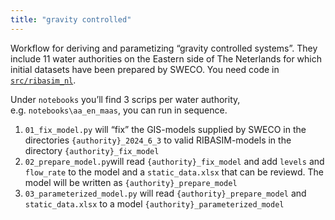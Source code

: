 ```yaml
---
title: "gravity controlled"
---
```


Workflow for deriving and parametizing "gravity controlled systems". They include 11 water authorities on the Eastern side of The Neterlands for which initial datasets have been prepared by SWECO.
You need code in [`src/ribasim_nl`](https://github.com/Deltares/Ribasim-NL/tree/main/src/ribasim_nl).

Under `notebooks` you'll find 3 scrips per water authority, e.g. `notebooks\aa_en_maas`, you can run in sequence.

1. `01_fix_model.py` will "fix" the GIS-models supplied by SWECO in the directories `{authority}_2024_6_3` to valid RIBASIM-models in the directory `{authority}_fix_model`
2. `02_prepare_model.py`will read `{authority}_fix_model` and add `levels` and `flow_rate` to the model and a `static_data.xlsx` that can be reviewd. The model will be written as `{authority}_prepare_model`
3. `03_parameterized_model.py` will read `{authority}_prepare_model` and `static_data.xlsx` to a model `{authority}_parameterized_model`
